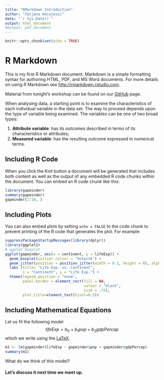 ```yaml
---
title: "RMarkdown Introduction"
author: "Tatjana Kecojević"
date: "`r Sys.Date()`"
output: html_document
#output: pdf_document
---
```


```r
knitr::opts_chunk$set(echo = TRUE)
```

# R Markdown

This is my first R Markdown document. Markdown is a simple formatting syntax for authoring HTML, PDF, and MS Word documents. For more details on using R Markdown see <http://rmarkdown.rstudio.com>.

Material from tonight's workshop can be found on our [GitHub](tps://github.com/RLadiesManchester) page.

When analysing data, a starting point is to examine the characteristics of each individual variable in the data set. The way to proceed depends upon the type of variable being examined. The variables can be one of two broad types:

1. **Attribute variable**: has its outcomes described in terms of its characteristics or attributes; 
2. **Measured variable**: has the resulting outcome expressed in numerical terms. 

## Including R Code

When you click the Knit button a document will be generated that includes both content as well as the output of any embedded R code chunks within the document. You can embed an R code chunk like this:

```r
library(gapminder)
summary(gapminder)
gapminder[1:10, ]
```

## Including Plots

You can also embed plots by setting `echo = FALSE` to the code chunk to prevent printing of the R code that generates the plot. For example:

```r
suppressPackageStartupMessages(library(dplyr))
library(ggplot2)
# ggplot boxplot
ggplot(gapminder, aes(x = continent, y = lifeExp)) +
  geom_boxplot(outlier.colour = "hotpink") +
  geom_jitter(position = position_jitter(width = 0.1, height = 0), alpha = .2) +
  labs (title= "Life Exp. vs. Continent", 
        x = "Continent", y = "Life Exp.") +
  theme(legend.position = "none", 
        panel.border = element_rect(fill = NA, 
                                    colour = "black",
                                    size = .75),
        plot.title=element_text(hjust=0.5))
```

## Including Mathematical Equations

Let us fit the following model 
$$lifeExp = b_0 + b_1pop + b_2gdpPercap$$
which we write using the [LaTeX](https://en.wikibooks.org/wiki/LaTeX/Mathematics).
```r
m1 <- lm(gapminder$lifeExp ~ gapminder$pop + gapminder$gdpPercap)
summary(m1)
```

What do we think of this model?

#### **Let's discuss it next time we meet up.**
